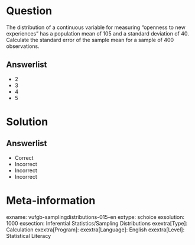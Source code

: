 Question
========
  
The distribution of a continuous variable for measuring “openness to new experiences” has a population mean of 105 and a standard deviation of 40. Calculate the standard error of the sample mean for a sample of 400 observations. 
  
Answerlist
----------
* 2
* 3
* 4
* 5

Solution
========

Answerlist
----------
* Correct
* Incorrect
* Incorrect
* Incorrect

Meta-information
================
exname: vufgb-samplingdistributions-015-en
extype: schoice
exsolution: 1000
exsection: Inferential Statistics/Sampling Distributions
exextra[Type]: Calculation
exextra[Program]: 
exextra[Language]: English
exextra[Level]: Statistical Literacy